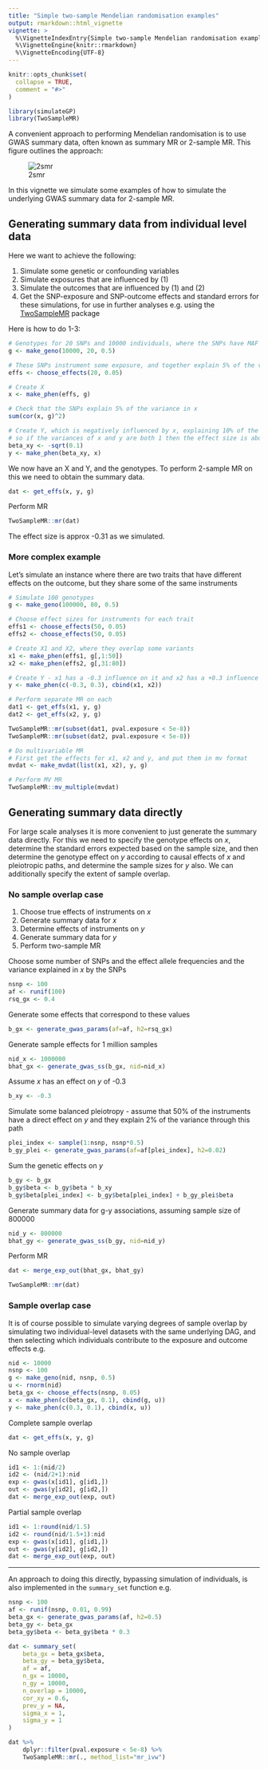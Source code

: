 ```yaml
---
title: "Simple two-sample Mendelian randomisation examples"
output: rmarkdown::html_vignette
vignette: >
  %\VignetteIndexEntry{Simple two-sample Mendelian randomisation examples}
  %\VignetteEngine{knitr::rmarkdown}
  %\VignetteEncoding{UTF-8}
---
```


```r
knitr::opts_chunk$set(
  collapse = TRUE,
  comment = "#>"
)
```

```r
library(simulateGP)
library(TwoSampleMR)
```

A convenient approach to performing Mendelian randomisation is to use GWAS summary data, often known as summary MR or 2-sample MR. This figure outlines the approach:

![2smr](2smr.png)

In this vignette we simulate some examples of how to simulate the underlying GWAS summary data for 2-sample MR.

## Generating summary data from individual level data

Here we want to achieve the following:

1. Simulate some genetic or confounding variables
2. Simulate exposures that are influenced by (1)
3. Simulate the outcomes that are influenced by (1) and (2)
4. Get the SNP-exposure and SNP-outcome effects and standard errors for these simulations, for use in further analyses e.g. using the [TwoSampleMR](https://github.com/MRCIEU/TwoSampleMR) package

Here is how to do 1-3:

```r
# Genotypes for 20 SNPs and 10000 individuals, where the SNPs have MAF = 0.5:
g <- make_geno(10000, 20, 0.5)

# These SNPs instrument some exposure, and together explain 5% of the variance
effs <- choose_effects(20, 0.05)

# Create X
x <- make_phen(effs, g)

# Check that the SNPs explain 5% of the variance in x
sum(cor(x, g)^2)

# Create Y, which is negatively influenced by x, explaining 10% of the variance in Y#
# so if the variances of x and y are both 1 then the effect size is about -0.31
beta_xy <- -sqrt(0.1)
y <- make_phen(beta_xy, x)
```


We now have an X and Y, and the genotypes. To perform 2-sample MR on this we need to obtain the summary data.

```r
dat <- get_effs(x, y, g)
```

Perform MR

```r
TwoSampleMR::mr(dat)
```

The effect size is approx -0.31 as we simulated.

### More complex example

Let's simulate an instance where there are two traits that have different effects on the outcome, but they share some of the same instruments

```r
# Simulate 100 genotypes
g <- make_geno(100000, 80, 0.5)

# Choose effect sizes for instruments for each trait
effs1 <- choose_effects(50, 0.05)
effs2 <- choose_effects(50, 0.05)

# Create X1 and X2, where they overlap some variants
x1 <- make_phen(effs1, g[,1:50])
x2 <- make_phen(effs2, g[,31:80])

# Create Y - x1 has a -0.3 influence on it and x2 has a +0.3 influence on it
y <- make_phen(c(-0.3, 0.3), cbind(x1, x2))

# Perform separate MR on each
dat1 <- get_effs(x1, y, g)
dat2 <- get_effs(x2, y, g)

TwoSampleMR::mr(subset(dat1, pval.exposure < 5e-8))
TwoSampleMR::mr(subset(dat2, pval.exposure < 5e-8))

# Do multivariable MR
# First get the effects for x1, x2 and y, and put them in mv format
mvdat <- make_mvdat(list(x1, x2), y, g)

# Perform MV MR
TwoSampleMR::mv_multiple(mvdat)
```

## Generating summary data directly

For large scale analyses it is more convenient to just generate the summary data directly. For this we need to specify the genotype effects on $x$, determine the standard errors expected based on the sample size, and then determine the genotype effect on $y$ according to causal effects of $x$ and pleiotropic paths, and determine the sample sizes for $y$ also. We can additionally specify the extent of sample overlap.


### No sample overlap case

1. Choose true effects of instruments on $x$
2. Generate summary data for $x$
3. Determine effects of instruments on $y$
4. Generate summary data for $y$
5. Perform two-sample MR

Choose some number of SNPs and the effect allele frequencies and the variance explained in $x$ by the SNPs

```r
nsnp <- 100
af <- runif(100)
rsq_gx <- 0.4
```

Generate some effects that correspond to these values

```r
b_gx <- generate_gwas_params(af=af, h2=rsq_gx)

```

Generate sample effects for 1 million samples

```r
nid_x <- 1000000
bhat_gx <- generate_gwas_ss(b_gx, nid=nid_x)
```

Assume $x$ has an effect on $y$ of -0.3

```r
b_xy <- -0.3
```

Simulate some balanced pleiotropy - assume that 50% of the instruments have a direct effect on $y$ and they explain 2% of the variance through this path

```r
plei_index <- sample(1:nsnp, nsnp*0.5)
b_gy_plei <- generate_gwas_params(af=af[plei_index], h2=0.02)
```

Sum the genetic effects on $y$

```r
b_gy <- b_gx
b_gy$beta <- b_gy$beta * b_xy
b_gy$beta[plei_index] <- b_gy$beta[plei_index] + b_gy_plei$beta
```

Generate summary data for g-y associations, assuming sample size of 800000

```r
nid_y <- 800000
bhat_gy <- generate_gwas_ss(b_gy, nid=nid_y)
```

Perform MR

```r
dat <- merge_exp_out(bhat_gx, bhat_gy)
```

```r
TwoSampleMR::mr(dat)
```

### Sample overlap case

It is of course possible to simulate varying degrees of sample overlap by simulating two individual-level datasets with the same underlying DAG, and then selecting which individuals contribute to the exposure and outcome effects e.g.

```r
nid <- 10000
nsnp <- 100
g <- make_geno(nid, nsnp, 0.5)
u <- rnorm(nid)
beta_gx <- choose_effects(nsnp, 0.05)
x <- make_phen(c(beta_gx, 0.1), cbind(g, u))
y <- make_phen(c(0.3, 0.1), cbind(x, u))
```

Complete sample overlap

```r
dat <- get_effs(x, y, g)
```

No sample overlap

```r
id1 <- 1:(nid/2)
id2 <- (nid/2+1):nid
exp <- gwas(x[id1], g[id1,])
out <- gwas(y[id2], g[id2,])
dat <- merge_exp_out(exp, out)
```

Partial sample overlap

```r
id1 <- 1:round(nid/1.5)
id2 <- round(nid/1.5+1):nid
exp <- gwas(x[id1], g[id1,])
out <- gwas(y[id2], g[id2,])
dat <- merge_exp_out(exp, out)
```

---

An approach to doing this directly, bypassing simulation of individuals, is also implemented in the `summary_set` function e.g.

```r
nsnp <- 100
af <- runif(nsnp, 0.01, 0.99)
beta_gx <- generate_gwas_params(af, h2=0.5)
beta_gy <- beta_gx
beta_gy$beta <- beta_gy$beta * 0.3

dat <- summary_set(
	beta_gx = beta_gx$beta,
	beta_gy = beta_gy$beta,
	af = af,
	n_gx = 10000,
	n_gy = 10000,
	n_overlap = 10000,
	cor_xy = 0.6,
	prev_y = NA,
	sigma_x = 1,
	sigma_y = 1
)

dat %>%
	dplyr::filter(pval.exposure < 5e-8) %>%
	TwoSampleMR::mr(., method_list="mr_ivw")
```

